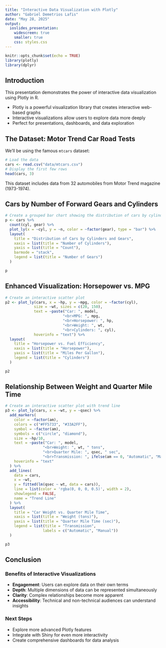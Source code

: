 ```yaml
---
title: "Interactive Data Visualization with Plotly"
author: "Gabriel Demetrios Lafis"
date: "May 28, 2025"
output: 
  ioslides_presentation:
    widescreen: true
    smaller: true
    css: styles.css
---
```


```r
knitr::opts_chunk$set(echo = TRUE)
library(plotly)
library(dplyr)
```

## Introduction

This presentation demonstrates the power of interactive data visualization using Plotly in R.

- Plotly is a powerful visualization library that creates interactive web-based graphs
- Interactive visualizations allow users to explore data more deeply
- Perfect for presentations, dashboards, and data exploration

## The Dataset: Motor Trend Car Road Tests

We'll be using the famous `mtcars` dataset:

```r
# Load the data
cars <- read.csv("data/mtcars.csv")
# Display the first few rows
head(cars, 3)
```

This dataset includes data from 32 automobiles from Motor Trend magazine (1973-1974).

## Cars by Number of Forward Gears and Cylinders

```r
# Create a grouped bar chart showing the distribution of cars by cylinders and gears
p <- cars %>%
  count(cyl, gear) %>%
  plot_ly(x = ~cyl, y = ~n, color = ~factor(gear), type = "bar") %>%
  layout(
    title = "Distribution of Cars by Cylinders and Gears",
    xaxis = list(title = "Number of Cylinders"),
    yaxis = list(title = "Count"),
    barmode = "stack",
    legend = list(title = "Number of Gears")
  )

p
```

## Enhanced Visualization: Horsepower vs. MPG

```r
# Create an interactive scatter plot
p2 <- plot_ly(cars, x = ~hp, y = ~mpg, color = ~factor(cyl),
             size = ~wt, sizes = c(20, 150),
             text = ~paste("Car: ", model, 
                          "<br>MPG: ", mpg,
                          "<br>Horsepower: ", hp,
                          "<br>Weight: ", wt,
                          "<br>Cylinders: ", cyl),
             hoverinfo = "text") %>%
  layout(
    title = "Horsepower vs. Fuel Efficiency",
    xaxis = list(title = "Horsepower"),
    yaxis = list(title = "Miles Per Gallon"),
    legend = list(title = "Cylinders")
  )

p2
```

## Relationship Between Weight and Quarter Mile Time

```r
# Create an interactive scatter plot with trend line
p3 <- plot_ly(cars, x = ~wt, y = ~qsec) %>%
  add_markers(
    color = ~factor(am), 
    colors = c("#FF5733", "#33A2FF"),
    symbol = ~factor(am),
    symbols = c("circle", "diamond"),
    size = ~hp/10,
    text = ~paste("Car: ", model, 
                 "<br>Weight: ", wt, " tons",
                 "<br>Quarter Mile: ", qsec, " sec",
                 "<br>Transmission: ", ifelse(am == 0, "Automatic", "Manual")),
    hoverinfo = "text"
  ) %>%
  add_lines(
    data = cars,
    x = ~wt,
    y = fitted(lm(qsec ~ wt, data = cars)),
    line = list(color = 'rgba(0, 0, 0, 0.5)', width = 2),
    showlegend = FALSE,
    name = "Trend Line"
  ) %>%
  layout(
    title = "Car Weight vs. Quarter Mile Time",
    xaxis = list(title = "Weight (tons)"),
    yaxis = list(title = "Quarter Mile Time (sec)"),
    legend = list(title = "Transmission",
                 labels = c("Automatic", "Manual"))
  )

p3
```

## Conclusion

### Benefits of Interactive Visualizations

- **Engagement**: Users can explore data on their own terms
- **Depth**: Multiple dimensions of data can be represented simultaneously
- **Clarity**: Complex relationships become more apparent
- **Accessibility**: Technical and non-technical audiences can understand insights

### Next Steps

- Explore more advanced Plotly features
- Integrate with Shiny for even more interactivity
- Create comprehensive dashboards for data analysis
